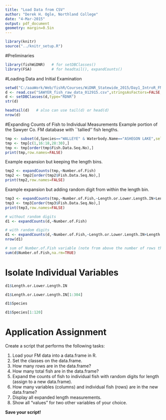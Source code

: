 ```yaml
---
title: "Load Data from CSV"
author: "Derek H. Ogle, Northland College"
date: "4-Mar-2015"
output: pdf_document
geometry: margin=0.5in
---
```


```r
library(knitr)
source("../knitr_setup.R")
```

#Preliminaries
```r
library(fishWiDNR)   # for setDBClasses()
library(FSA)         # for headtail(), expandCounts()
```

#Loading Data and Initial Examination
```r
setwd("C:/aaaWork/Web/fishR/Courses/WiDNR_Statewide_2015/Day1_IntroR_FMData")
d <- read.csv("SAWYER_fish_raw_data_012915.csv",stringsAsFactors=FALSE,na.strings=c("-","NA",""))
d <- setDBClasses(d,type="RDNR")
str(d)
```

```r
headtail(d)   # also can use tail(d) or head(d)
nrow(d)
```

\newpage

#Expanding Counts of Fish to Individual Measurements
Example portion of the Sawyer Co. FM database with ``tallied'' fish lengths.
```r
tmp <- subset(d,Species=="WALLEYE" & Waterbody.Name=="ASHEGON LAKE",select=c("Fish.Data.Seq.No","Species","Number.of.Fish","Length.or.Lower.Length.IN","Length.Upper.IN"))
tmp <- tmp[c(1,16:18,28:30),]
tmp <- tmp[order(tmp$Fish.Data.Seq.No),]
print(tmp,row.names=FALSE)
```

Example expansion but keeping the length bins.
```r
tmp2 <- expandCounts(tmp,~Number.of.Fish)
tmp2 <- tmp2[order(tmp2$Fish.Data.Seq.No),]
print(tmp2,row.names=FALSE)
```

Example expansion but adding random digit from within the length bin.
```r
tmp3 <- expandCounts(tmp,~Number.of.Fish,~Length.or.Lower.Length.IN+Length.Upper.IN,new.name="Len")
tmp3 <- tmp3[order(tmp3$Fish.Data.Seq.No),]
print(tmp3,row.names=FALSE)
```

```r
# without random digits
d1 <- expandCounts(d,~Number.of.Fish)

# with random digits
d1 <- expandCounts(d,~Number.of.Fish,~Length.or.Lower.Length.IN+Length.Upper.IN,new.name="Len")
nrow(d1)

# sum of Number.of.Fish variable (note from above the number of rows that had zero fish)
sum(d$Number.of.Fish,na.rm=TRUE)
```


# Isolate Individual Variables
```r
d1$Length.or.Lower.Length.IN
```
```r
d1$Length.or.Lower.Length.IN[1:304]
```
```r
d1$Species
```
```r
d1$Species[1:120]
```

\newpage

# Application Assignment

Create a script that performs the following tasks:

1. Load your FM data into a data.frame in R.
1. Set the classes on the data.frame.
1. How many rows are in the data.frame?
1. How many total fish are in the data.frame?
\vspace{12pt}
1. Expand the counts of fish to individual fish with random digits for length (assign to a new data.frame).
1. How many variables (columns) and individual fish (rows) are in the new data.frame?
1. Display all expanded length measurements.
1. Show all "values" for two other variables of your choice.

**Save your script!**
